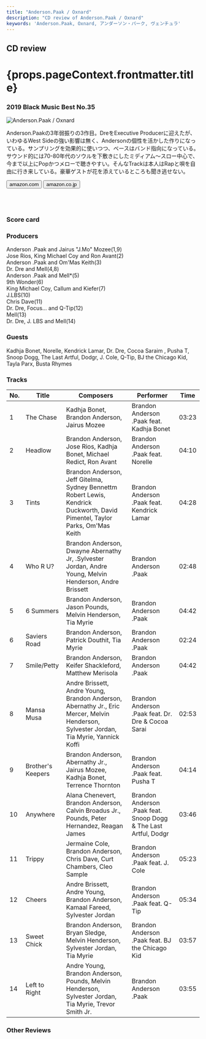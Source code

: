 ```yaml
---
title: "Anderson.Paak / Oxnard"
description: "CD review of Anderson.Paak / Oxnard"
keywords: 'Anderson.Paak, Oxnard, アンダーソン・パーク, ヴェンチュラ'
---
```






<h2>CD review</h2>
<h1 className="h1--no--margin">{props.pageContext.frontmatter.title}</h1>
<h3><Link to="/best50/2019/">2019 Black Music Best No.35</Link></h3>

<Row  className="image-card-group">
	<Column colMd={"4"} colLg={"4"} noGutterMdLeft="">
       <ImageCard>

![Anderson.Paak / Oxnard](../../images/cd/andersonpaak3L.jpg) 

</ImageCard>
	</Column>
	<Column colMd={"8"} colLg={"8"} noGutterMdLeft="">
	<p>
	Anderson.Paakの3年弱振りの3作目。DreをExecutive Producerに迎えたが、いわゆるWest Sideの強い影響は無く、Andersonの個性を活かした作りになっている。サンプリングを効果的に使いつつ、ベースはバンド指向になっている。サウンド的には70-80年代のソウルを下敷きにしたミディアム～スロー中心で、今まで以上にPopかつメローで聴きやすい。そんなTrackは本人はRapと唄を自由に行き来している。豪華ゲストが花を添えているところも聞き逃せない。</p>
    <div>
	  <Button href="https://amzn.to/2B4MqYP" kind="primary" size="small" renderIcon={ArrowUpRight24}>
      amazon.com
      </Button>
      <Button href="https://amzn.to/2YrfouF" kind="secondary" size="small" renderIcon={ArrowUpRight24}>
      amazon.co.jp
      </Button>
	</div>
	<a style="display:inline-block;overflow:hidden;background:url(https://linkmaker.itunes.apple.com/ja-jp/lockup.svg?releaseDate=2018-11-16&kind=album&bubble=apple_music&style=mono-black) no-repeat;width:180px;height:45px;" href="https://geo.music.apple.com/jp/album/oxnard/1439982774?mt=1&app=music&ls=1&at=11lcug"></a>
	<a style="display:inline-block;overflow:hidden;background:url(https://linkmaker.itunes.apple.com/ja-jp/badge-lrg.svg?releaseDate=2018-11-16T00:00:00Z&kind=album&bubble=itunes_music) no-repeat;width:140px;height:45px;" href="https://geo.music.apple.com/jp/album/oxnard/1439982774?app=itunes&at=11lcug"></a>
	</Column>
</Row>
<Row >
	<Column colMd={"4"} colLg={"4"} noGutterMdLeft="">
<div>
    <h3>Score card</h3>
	<SliderJS1 value="4" />
    <SliderJS2 value="1" />
	<SliderJS3 value="1" />
    <SliderJS4 value="9" />
</div>
</Column>
<Column colMd={"8"} colLg={"8"} noGutterMdLeft="">
<div>
<h3>Producers</h3>
<p>
Anderson .Paak and Jairus "J.Mo" Mozee(1,9)
<br/>Jose Rios, King Michael Coy and Ron Avant(2)
<br/>Anderson .Paak and Om'Mas Keith(3)
<br/>Dr. Dre and Mell(4,8)
<br/>Anderson .Paak and Mell*(5)
<br/>9th Wonder(6)
<br/>King Michael Coy, Callum and Kiefer(7)
<br/>J.LBS(10)
<br/>Chris Dave(11)
<br/>Dr. Dre, Focus... and Q-Tip(12)
<br/>Mell(13)
<br/>Dr. Dre, J. LBS and Mell(14)
</p>
<h3>Guests</h3>
<p>
Kadhja Bonet, Norelle, Kendrick Lamar, Dr. Dre, Cocoa Saraim , Pusha T, Snoop Dogg, The Last Artful, Dodgr, J. Cole, Q-Tip, BJ the Chicago Kid, Tayla Parx, Busta Rhymes
</p>
</div>
</Column>
</Row>

<h3>Tracks</h3>

| No. |	 Title            |	 Composers                                                                                                                             	|	 Performer                                                     | Time  |
| --- |	----------------- |	--------------------------------------------------------------------------------------------------------------------------------------- | ---------------------------------------------------------------- | ----- |
| 1	  |	The Chase         | Kadhja Bonet, Brandon Anderson, Jairus Mozee                                                                                           	| Brandon Anderson .Paak feat. Kadhja Bonet                        | 03:23 |
| 2	  |	Headlow           | Brandon Anderson, Jose Rios, Kadhja Bonet, Michael Redict, Ron Avant                                                                   	| Brandon Anderson .Paak feat. Norelle                             | 04:10 |
| 3	  |	Tints             | Brandon Anderson, Jeff Gitelma, Sydney Bennettm Robert Lewis, Kendrick Duckworth, David Pimentel, Taylor Parks, Om'Mas Keith           	| Brandon Anderson .Paak feat. Kendrick Lamar                      | 04:28 |
| 4	  |	Who R U?          | Brandon Anderson, Dwayne Abernathy Jr, .Sylvester Jordan, Andre Young, Melvin Henderson, Andre Brissett                                	| Brandon Anderson .Paak                                           | 02:48 |
| 5	  |	6 Summers         | Brandon Anderson, Jason Pounds, Melvin Henderson, Tia Myrie                                                                            	| Brandon Anderson .Paak                                           | 04:42 |
| 6	  |	Saviers Road      | Brandon Anderson, Patrick Douthit, Tia Myrie                                                                                           	| Brandon Anderson .Paak                                           | 02:24 |
| 7	  |	Smile/Petty       | Brandon Anderson, Keifer Shackleford, Matthew Merisola                                                                                 	| Brandon Anderson .Paak                                           | 04:42 |
| 8	  |	Mansa Musa        | Andre Brissett, Andre Young, Brandon Anderson, Abernathy Jr., Eric Mercer, Melvin Henderson, Sylvester Jordan, Tia Myrie, Yannick Koffi	| Brandon Anderson .Paak feat. Dr. Dre & Cocoa Sarai               | 02:53 |
| 9	  |	Brother's Keepers | Brandon Anderson, Abernathy Jr., Jairus Mozee, Kadhja Bonet, Terrence Thornton                                                         	| Brandon Anderson .Paak feat. Pusha T                             | 04:14 |
| 10  |	Anywhere          | Alana Chenevert, Brandon Anderson, Calvin Broadus Jr., Pounds, Peter Hernandez, Reagan James                                           	| Brandon Anderson .Paak feat. Snoop Dogg & The Last Artful, Dodgr | 03:46 |
| 11  |	Trippy            | Jermaine Cole, Brandon Anderson, Chris Dave, Curt Chambers, Cleo Sample                                                                	| Brandon Anderson .Paak feat. J. Cole                             | 05:23 |
| 12  |	Cheers            | Andre Brissett, Andre Young, Brandon Anderson, Kamaal Fareed, Sylvester Jordan                                                         	| Brandon Anderson .Paak feat. Q-Tip                               | 05:34 |
| 13  |	Sweet Chick       | Brandon Anderson, Bryan Sledge, Melvin Henderson, Sylvester Jordan, Tia Myrie                                                          	| Brandon Anderson .Paak feat. BJ the Chicago Kid                  | 03:57 |
| 14  |	Left to Right     | Andre Young, Brandon Anderson, Pounds, Melvin Henderson, Sylvester Jordan, Tia Myrie, Trevor Smith Jr.                                 	| Brandon Anderson .Paak                                           | 03:55 |

<h3>Other Reviews</h3>

<Row>
<Column colMd={3} colLg={3} noGutterMdLeft>
<Review1 />
</Column>
</Row>